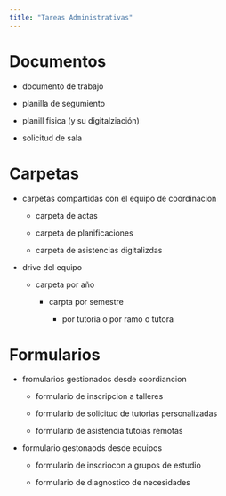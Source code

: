 ```yaml
---
title: "Tareas Administrativas"
---
```


# Documentos

-   documento de trabajo

-   planilla de segumiento

-   planill fisica (y su digitalziación)

-   solicitud de sala

# Carpetas

-   carpetas compartidas con el equipo de coordinacion

    -   carpeta de actas

    -   carpeta de planificaciones

    -   carpeta de asistencias digitalizdas

-   drive del equipo

    -   carpeta por año

        -   carpta por semestre

            -   por tutoria o por ramo o tutora

# Formularios

-   fromularios gestionados desde coordiancion

    -   formulario de inscripcion a talleres

    -   formulario de solicitud de tutorias personalizadas

    -   formulario de asistencia tutoias remotas

-   formulario gestonaods desde equipos

    -   formulario de inscriocon a grupos de estudio

    -   formulario de diagnostico de necesidades
